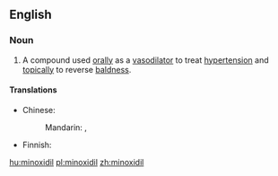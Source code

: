 ==English==

===Noun===
{{en-noun|-}}
{{wikipedia}}

# {{context|pharmaceutical drug}} A compound used [[orally]] as a [[vasodilator]] to treat [[hypertension]] and [[topically]] to reverse [[baldness]].

====Translations====
{{trans-top|compound}}
* Chinese: 
*: Mandarin: {{t|cmn|米諾地爾|sc=Hani}}, {{t|cmn|米诺地尔|tr=mǐnuòdì'ěr|sc=Hani}}
{{trans-mid}}
* Finnish: {{t-|fi|minoksidiili}}
{{trans-bottom}}

[[hu:minoxidil]]
[[pl:minoxidil]]
[[zh:minoxidil]]